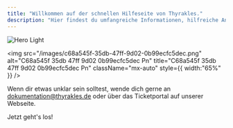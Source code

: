 ```yaml
---
title: "Willkommen auf der schnellen Hilfeseite von Thyrakles."
description: "Hier findest du umfangreiche Informationen, hilfreiche Anleitungen und nützliche Tipps für Thyrakles."
---
```


<img
  className="block dark:hidden"
  src="/images/hero-light.png"
  alt="Hero Light"
/>

<img
  src="/images/c68a545f-35db-47ff-9d02-0b99ecfc5dec.png"
  alt="C68a545f 35db 47ff 9d02 0b99ecfc5dec Pn"
  title="C68a545f 35db 47ff 9d02 0b99ecfc5dec Pn"
  className="mx-auto"
  style={{ width:"65%" }}
/>

Wenn dir etwas unklar sein solltest, wende dich gerne an [dokumentation@thyrakles.de](mailto:dokumentation@thyrakles.de) oder über das Ticketportal auf unserer Webseite.

Jetzt geht's los!